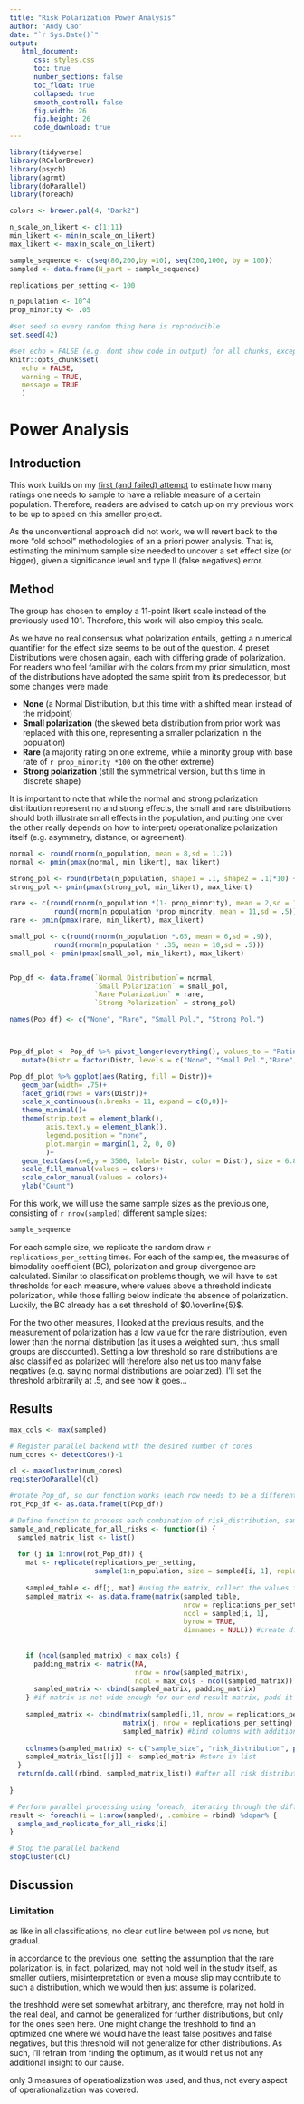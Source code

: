 ```yaml
---
title: "Risk Polarization Power Analysis"
author: "Andy Cao"
date: "`r Sys.Date()`"
output: 
   html_document:
      css: styles.css
      toc: true
      number_sections: false
      toc_float: true
      collapsed: true
      smooth_controll: false
      fig.width: 26
      fig.height: 26
      code_download: true
---
```

```r
library(tidyverse)
library(RColorBrewer)
library(psych)
library(agrmt)
library(doParallel)
library(foreach)

colors <- brewer.pal(4, "Dark2")

n_scale_on_likert <- c(1:11)
min_likert <- min(n_scale_on_likert)
max_likert <- max(n_scale_on_likert)

sample_sequence <- c(seq(80,200,by =10), seq(300,1000, by = 100))
sampled <- data.frame(N_part = sample_sequence)

replications_per_setting <- 100

n_population <- 10^4
prop_minority <- .05

#set seed so every random thing here is reproducible
set.seed(42)

#set echo = FALSE (e.g. dont show code in output) for all chunks, except when explicitly telling otherwise
knitr::opts_chunk$set(
   echo = FALSE,
   warning = TRUE,
   message = TRUE
   )
```
# Power Analysis

## Introduction

This work builds on my [first (and failed) attempt](Risk-Polarization-Simulation.html) to estimate how many ratings one needs to sample to have a reliable measure of a certain population. Therefore, readers are advised to catch up on my previous work to be up to speed on this smaller project.  

As the unconventional approach did not work, we will revert back to the more "old school" methodologies of an a priori power analysis. That is, estimating the minimum sample size needed to uncover a set effect size (or bigger), given a significance level and type II (false negatives) error.  



## Method

The group has chosen to employ a 11-point likert scale instead of the previously used 101. Therefore, this work will also employ this scale.  

As we have no real consensus what polarization entails, getting a numerical quantifier for the effect size seems to be out of the question. 4 preset Distributions were chosen again, each with differing grade of polarization. For readers who feel familiar with the colors from my prior simulation, most of the distributions have adopted the same spirit from its predecessor, but some changes were made:  

- [**None**]{style="color: `r colors[1]`;"} (a Normal Distribution, but this time with a shifted mean instead of the midpoint)  
- [**Small polarization**]{style="color: `r colors[2]`;"} (the skewed beta distribution from prior work was replaced with this one, representing a smaller polarization in the population)  
- [**Rare**]{style="color: `r colors[3]`;"} (a majority rating on one extreme, while a minority group with base rate of ``r prop_minority *100`` on the other extreme)  
- [**Strong polarization**]{style="color: `r colors[4]`;"} (still the symmetrical version, but this time in discrete shape)  

It is important to note that while the normal and strong polarization distribution represent no and strong effects, the small and rare distributions should both illustrate small effects in the population, and putting one over the other really depends on how to interpret/ operationalize polarization itself (e.g. asymmetry, distance, or agreement).  

```r

normal <- round(rnorm(n_population, mean = 8,sd = 1.2))
normal <- pmin(pmax(normal, min_likert), max_likert)

strong_pol <- round(rbeta(n_population, shape1 = .1, shape2 = .1)*10) +1
strong_pol <- pmin(pmax(strong_pol, min_likert), max_likert)

rare <- c(round(rnorm(n_population *(1- prop_minority), mean = 2,sd = 1.3)), 
           round(rnorm(n_population *prop_minority, mean = 11,sd = .5)))
rare <- pmin(pmax(rare, min_likert), max_likert)

small_pol <- c(round(rnorm(n_population *.65, mean = 6,sd = .9)), 
           round(rnorm(n_population * .35, mean = 10,sd = .5)))
small_pol <- pmin(pmax(small_pol, min_likert), max_likert)


Pop_df <- data.frame(`Normal Distribution`= normal,
                     `Small Polarization` = small_pol,
                     `Rare Polarization` = rare,
                     `Strong Polarization` = strong_pol)

names(Pop_df) <- c("None", "Rare", "Small Pol.", "Strong Pol.")



Pop_df_plot <- Pop_df %>% pivot_longer(everything(), values_to = "Rating", names_to = "Distr") %>% 
   mutate(Distr = factor(Distr, levels = c("None", "Small Pol.","Rare", "Strong Pol.")))

Pop_df_plot %>% ggplot(aes(Rating, fill = Distr))+
   geom_bar(width= .75)+
   facet_grid(rows = vars(Distr))+
   scale_x_continuous(n.breaks = 11, expand = c(0,0))+
   theme_minimal()+
   theme(strip.text = element_blank(),
         axis.text.y = element_blank(),
         legend.position = "none",
         plot.margin = margin(1, 2, 0, 0)
         )+
   geom_text(aes(x=6,y = 3500, label= Distr, color = Distr), size = 6.8)+
   scale_fill_manual(values = colors)+
   scale_color_manual(values = colors)+
   ylab("Count")
```
  
For this work, we will use the same sample sizes as the previous one, consisting of ``r nrow(sampled)`` different sample sizes:  
```r
sample_sequence
```
  
For each sample size, we replicate the random draw ``r replications_per_setting`` times. For each of the samples, the measures of bimodality coefficient (BC), polarization and group divergence are calculated. Similar to classification problems though, we will have to set thresholds for each measure, where values above a threshold indicate polarization, while those falling below indicate the absence of polarization. Luckily, the BC already has a set threshold of $0.\overline{5}$. 

For the two other measures, I looked at the previous results, and the measurement of polarization has a low value for the rare distribution, even lower than the normal distribution (as it uses a weighted sum, thus small groups are discounted). Setting a low threshold so rare distributions are also classified as polarized will therefore also net us too many false negatives (e.g. saying normal distributions are polarized). I'll set the threshold arbitrarily at .5, and see how it goes...  

## Results
```r
max_cols <- max(sampled)   

# Register parallel backend with the desired number of cores
num_cores <- detectCores()-1

cl <- makeCluster(num_cores)
registerDoParallel(cl)

#rotate Pop_df, so our function works (each row needs to be a different distribution, instead of each col)
rot_Pop_df <- as.data.frame(t(Pop_df))

# Define function to process each combination of risk_distribution, samplesize and replications per setting
sample_and_replicate_for_all_risks <- function(i) {
  sampled_matrix_list <- list()
  
  for (j in 1:nrow(rot_Pop_df)) {
    mat <- replicate(replications_per_setting,
                     sample(1:n_population, size = sampled[i, 1], replace = TRUE)) #create matrix of our samples with replacing, times n - replications
    
    sampled_table <- df[j, mat] #using the matrix, collect the values from our risk distribution matrix (as a vector though...)
    sampled_matrix <- as.data.frame(matrix(sampled_table,
                                           nrow = replications_per_setting,
                                           ncol = sampled[i, 1],
                                           byrow = TRUE,
                                           dimnames = NULL)) #create df out of these vectors instead of flat vectors
    
    
    if (ncol(sampled_matrix) < max_cols) {
      padding_matrix <- matrix(NA,
                               nrow = nrow(sampled_matrix),
                               ncol = max_cols - ncol(sampled_matrix))
      sampled_matrix <- cbind(sampled_matrix, padding_matrix)
    } #if matrix is not wide enough for our end result matrix, padd it with NA columns, so binding rows is doable (needs same amount of ncols)
    
    sampled_matrix <- cbind(matrix(sampled[i,1], nrow = replications_per_setting), 
                            matrix(j, nrow = replications_per_setting),
                            sampled_matrix) #bind columns with additional information such as sample size and which risk_distribution was sampled
    
    colnames(sampled_matrix) <- c("sample_size", "risk_distribution", paste0("rating_", 1:max_cols)) #rewrite colnames so it is identical to the bigh matrix
    sampled_matrix_list[[j]] <- sampled_matrix #store in list
  }
  return(do.call(rbind, sampled_matrix_list)) #after all risk distributions are sampled from, bind them all and return the output
  
}

# Perform parallel processing using foreach, iterating through the different samplesizes
result <- foreach(i = 1:nrow(sampled), .combine = rbind) %dopar% {
  sample_and_replicate_for_all_risks(i)
}

# Stop the parallel backend
stopCluster(cl)
```



## Discussion

### Limitation
as like in all classifications, no clear cut line between pol vs none, but gradual.

in accordance to the previous one, setting the assumption that the rare polarization is, in fact, polarized, may not hold well in the study itself, as smaller outliers, misinterpretation or even a mouse slip may contribute to such a distribution, which we would then just assume is polarized.

the treshhold were set somewhat arbitrary, and therefore, may not hold in the real deal, and cannot be generalized for further distributions, but only for the ones seen here. One might change the treshhold to find an optimized one where we would have the least false positives and false negatives, but this threshold will not generalize for other distributions. As such, I'll refrain from finding the optimum, as it would net us not any additional insight to our cause.

only 3 measures of operatioalization was used, and thus, not every aspect of operationalization was covered.